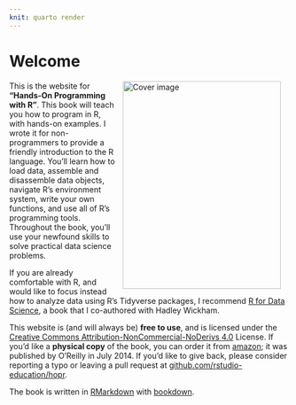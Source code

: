 ```yaml
---
knit: quarto render
---
```


# Welcome {-} 

<a href="https://www.amazon.com/Hands-Programming-Write-Functions-Simulations/dp/1449359019"><img src="cover.png" width="285" height="375" alt="Cover image" align="right" style="margin: 0 1em 0 1em" /></a> This is the website for __"Hands-On Programming with R"__. This book will teach you how to program in R, with hands-on examples. I wrote it for non-programmers to provide a friendly introduction to the R language. You'll learn how to load data, assemble and disassemble data objects, navigate R's environment system, write your own functions, and use all of R's programming tools. Throughout the book, you'll use your newfound skills to solve practical data science problems. 

If you are already comfortable with R, and would like to focus instead how to analyze data using R's Tidyverse packages, I recommend [R for Data Science](http://r4ds.had.co.nz/), a book that I co-authored with Hadley Wickham. 

This website is (and will always be) __free to use__, and is licensed under the [Creative Commons Attribution-NonCommercial-NoDerivs 4.0](https://creativecommons.org/licenses/by-nc-nd/4.0/) License. If you'd like a __physical copy__ of the book, you can order it from [amazon](https://www.amazon.com/Hands-Programming-Write-Functions-Simulations/dp/1449359019); it was published by O'Reilly in July 2014. If you'd like to give back, please consider reporting a typo or leaving a pull request at [github.com/rstudio-education/hopr](https://github.com/rstudio-education/hopr).

The book is written in [RMarkdown](https://rmarkdown.rstudio.com) with [bookdown](https://bookdown.org).